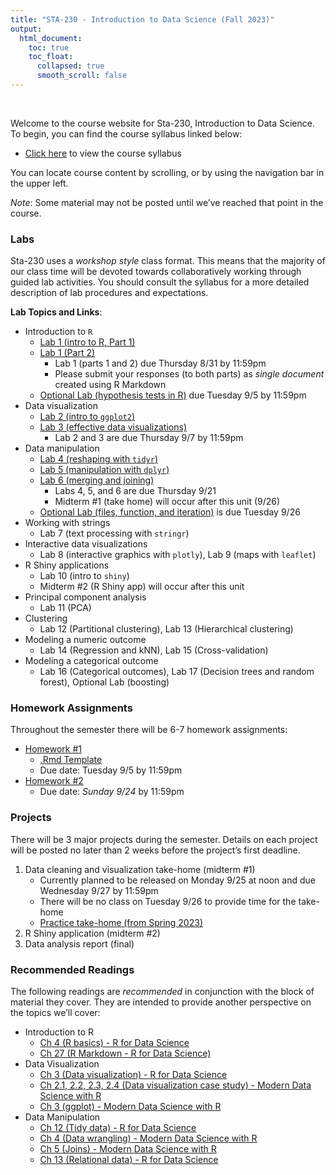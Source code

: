 ```yaml
---
title: "STA-230 - Introduction to Data Science (Fall 2023)"
output:
  html_document:
    toc: true
    toc_float:
      collapsed: true
      smooth_scroll: false
---
```


$~$

Welcome to the course website for Sta-230, Introduction to Data Science. To begin, you can find the course syllabus linked below:

- [Click here](syllabus230f23.html) to view the course syllabus

You can locate course content by scrolling, or by using the navigation bar in the upper left.  

*Note*: Some material may not be posted until we've reached that point in the course.

### Labs

Sta-230 uses a *workshop style* class format. This means that the majority of our class time will be devoted towards collaboratively working through guided lab activities. You should consult the syllabus for a more detailed description of lab procedures and expectations.

**Lab Topics and Links**:

- Introduction to `R`
    - [Lab 1 (intro to R, Part 1)](s230f23/intro.html)
    - [Lab 1 (Part 2)](s230f23/intro2.html)
        - Lab 1 (parts 1 and 2) due Thursday 8/31 by 11:59pm
        - Please submit your responses (to both parts) as *single document* created using R Markdown
    - [Optional Lab (hypothesis tests in R)](s230f23/ht.html) due Tuesday 9/5 by 11:59pm
- Data visualization
    - [Lab 2 (intro to `ggplot2`)](s230f23/ggplot.html)
    - [Lab 3 (effective data visualizations)](s230f23/ggplot2.html)
        - Lab 2 and 3 are due Thursday 9/7 by 11:59pm
- Data manipulation
    - [Lab 4 (reshaping with `tidyr`)](s230f23/tidyr.html)
    - [Lab 5 (manipulation with `dplyr`)](s230f23/dplyr.html)
    - [Lab 6 (merging and joining)](s230f23/joins.html)
        - Labs 4, 5, and 6 are due Thursday 9/21
        - Midterm #1 (take home) will occur after this unit (9/26)
    - [Optional Lab (files, function, and iteration)](s230f23/files.html) is due Tuesday 9/26
- Working with strings
    - Lab 7 (text processing with `stringr`)
- Interactive data visualizations
    - Lab 8 (interactive graphics with `plotly`), Lab 9 (maps with `leaflet`)
- R Shiny applications
    - Lab 10 (intro to `shiny`)
    - Midterm #2 (R Shiny app) will occur after this unit
- Principal component analysis
    - Lab 11 (PCA)
- Clustering
    - Lab 12 (Partitional clustering), Lab 13 (Hierarchical clustering)
- Modeling a numeric outcome
    - Lab 14 (Regression and kNN), Lab 15 (Cross-validation)
- Modeling a categorical outcome
    - Lab 16 (Categorical outcomes), Lab 17 (Decision trees and random forest), Optional Lab (boosting)

### Homework Assignments

Throughout the semester there will be 6-7 homework assignments:

- [Homework #1](s230f23/hw1.html)
    - [.Rmd Template](s230f23/hw1.zip)
    - Due date: Tuesday 9/5 by 11:59pm
- [Homework #2](s230f23/hw2.html)
    - Due date: *Sunday 9/24* by 11:59pm

### Projects

There will be 3 major projects during the semester. Details on each project will be posted no later than 2 weeks before the project's first deadline.

1. Data cleaning and visualization take-home (midterm #1)
    - Currently planned to be released on Monday 9/25 at noon and due Wednesday 9/27 by 11:59pm
    - There will be no class on Tuesday 9/26 to provide time for the take-home
    - [Practice take-home (from Spring 2023)](s230f23/takehome2.pdf)
2. R Shiny application (midterm #2)
3. Data analysis report (final)

### Recommended Readings

The following readings are *recommended* in conjunction with the block of material they cover. They are intended to provide another perspective on the topics we'll cover:

- Introduction to R
    - [Ch 4 (R basics) - R for Data Science](https://r4ds.had.co.nz/workflow-basics.html)
    - [Ch 27 (R Markdown - R for Data Science)](https://r4ds.had.co.nz/r-markdown.html)
- Data Visualization
    - [Ch 3 (Data visualization) - R for Data Science](https://r4ds.had.co.nz/data-visualisation.html)
    - [Ch 2.1, 2.2, 2.3, 2.4 (Data visualization case study) - Modern Data Science with R](https://mdsr-book.github.io/mdsr2e/ch-vizI.html)
    - [Ch 3 (ggplot) - Modern Data Science with R](https://mdsr-book.github.io/mdsr2e/ch-vizII.html)
- Data Manipulation
    - [Ch 12 (Tidy data) - R for Data Science](https://r4ds.had.co.nz/tidy-data.html)
    - [Ch 4 (Data wrangling) - Modern Data Science with R](https://mdsr-book.github.io/mdsr2e/ch-dataI.html)
    - [Ch 5 (Joins) - Modern Data Science with R](https://mdsr-book.github.io/mdsr2e/ch-join.html)
    - [Ch 13 (Relational data) - R for Data Science](https://r4ds.had.co.nz/relational-data.html)   
        

